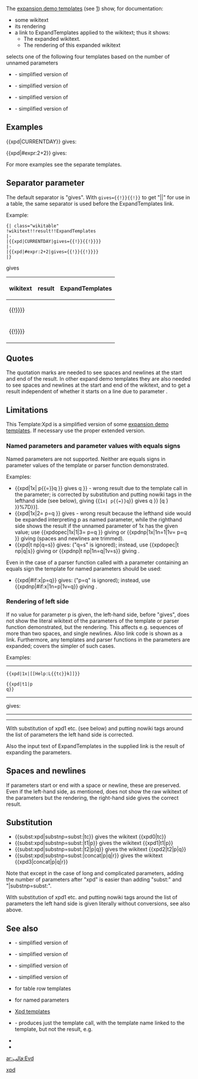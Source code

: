 <includeonly><!-- 在這裡加入模板的保護標識 --></includeonly><noinclude>{{template doc page viewed directly}}</noinclude>
<!-- 在本行下編輯模板說明 -->
<!--
     PLEASE ADD CATEGORIES AND INTERWIKIS AT THE BOTTOM OF THIS PAGE
-->
The [[m:help:expansion demo templates|expansion demo templates]] (see [http://en.wikipedia.org/w/index.php?title=Special%3APrefixIndex&prefix=xpd&namespace=10]) show, for documentation:
*some wikitext
*its rendering
*a link to ExpandTemplates applied to the wikitext; thus it shows:
**The expanded wikitext.
**The rendering of this expanded wikitext

{{tiw|xpd}} selects one of the following four templates based on the number of unnamed parameters
*{{tiw|xpd0}} - simplified version of {{tim|xpdoc}}
*{{tiw|xpd1}} - simplified version of {{tim|xpdopec}}
*{{tiw|xpd2}} - simplified version of {{tim|xpdopepec}}
*{{tiw|xpd3}} - simplified version of {{tim|xpdopepepec}}

==Examples==
<nowiki>{{xpd|CURRENTDAY}}</nowiki> gives:

{{xpd|CURRENTDAY}}

<nowiki>{{xpd|#expr:2+2}}</nowiki> gives:

{{xpd|#expr:2+2}}

For more examples see the separate templates.

==Separator parameter==

The default separator is "gives". With <tt>gives=<nowiki>{{!}}{{!}}</nowiki></tt> to get "||" for use in a table, the same separator is used before the ExpandTemplates link.

Example:

<pre>
{| class="wikitable"
!wikitext!!result!!ExpandTemplates
|-
|{{xpd|CURRENTDAY|gives={{!}}{{!}}}}
|-
|{{xpd|#expr:2+2|gives={{!}}{{!}}}}
|}
</pre>

gives

{| class="wikitable"
!wikitext!!result!!ExpandTemplates
|-
|{{xpd|CURRENTDAY|gives={{!}}{{!}}}}
|-
|{{xpd|#expr:2+2|gives={{!}}{{!}}}}
|}

==Quotes==
The quotation marks are needed to see spaces and newlines at the start and end of the result. In other expand demo templates they are also needed to see spaces and newlines at the start and end of the wikitext, and to get a result independent of whether it starts on a line due to parameter {{{gives}}}.

==Limitations==
This Template:Xpd is a simplified version of some [[m:help:expansion demo templates|expansion demo templates]]. If necessary use the proper extended version.

===Named parameters and parameter values with equals signs===
Named parameters are not supported. Neither are equals signs in parameter values of the template or parser function demonstrated. 

Examples:
*<nowiki>{{xpd|1x| p{{=}}q }}</nowiki> gives {{xpd|1x| p{{=}}q }} - wrong result due to the template call in the parameter; is corrected by substitution and putting nowiki tags in the lefthand side (see below), giving {&#123;<code>1x<b>&#124;</b><nowiki> p{{=}}q</nowiki> </code>&#125;} gives {{1x| p{{=}}q }} [{{fullurl:special:ExpandTemplates|input=%7B%7B{{urlencode:1x{{!}} p{{=}}q } }}%7D}}].
*<nowiki>{{xpd|1x|2= p=q }}</nowiki> gives {{xpd|1x|2= p=q }} - wrong result because the lefthand side would be expanded interpreting p as named parameter, while the righthand side shows the result if the unnamed parameter of 1x has the given value; use <nowiki>{{xpdopec|1x|1|3= p=q }}</nowiki> giving {{xpdopec|1x|1|3= p=q }} or <nowiki>{{xpdnp|1x|1n=1|1v= p=q }}</nowiki> giving {{xpdnp|1x|1n=1|1v= p=q }} (spaces and newlines are trimmed).
*<nowiki>{{xpd|t np|q=s}}</nowiki> gives: {{xpd|t np|q=s}} ("q=s" is ignored); instead, use <nowiki>{{xpdopec|t np|q|s}}</nowiki> giving {{xpdopec|t np|q|s}} or <nowiki>{{xpdnp|t np|1n=q|1v=s}}</nowiki> giving {{xpdnp|t np|1n=q|1v=s}}.

Even in the case of a parser function called with a parameter containing an equals sign the template for named parameters should be used:
*<nowiki>{{xpd|#if:x|p=q}}</nowiki> gives: {{xpd|#if:x|p=q}} ("p=q" is ignored); instead, use  <nowiki>{{xpdnp|#if:x|1n=p|1v=q}}</nowiki> giving {{xpdnp|#if:x|1n=p|1v=q}}.

===Rendering of left side===
If no value for parameter p is given, the left-hand side, before "gives", does not show the literal wikitext of the parameters of the template or parser function demonstrated, but the rendering. This affects e.g. sequences of more than two spaces, and single newlines. Also link code is shown as a link. Furthermore, any templates and parser functions in the parameters are expanded; {{tim|xpdn}} covers the simpler of such cases.

Examples:
----
<pre>
{{xpd|1x|[[Help:L{{tc}}k]]}}

{{xpd|t1|p
q}}
</pre>
----

gives:

----
{{xpd|1x|[[Help:L{{tc}}k]]}}

{{xpd|t1|p
q}}
----

With substitution of xpd1 etc. (see below) and putting nowiki tags around the list of parameters the left hand side is corrected.

Also the input text of ExpandTemplates in the supplied link is the result of expanding the parameters.

==Spaces and newlines==
If parameters start or end with a space or newline, these are preserved. Even if the left-hand side, as mentioned, does not show the raw wikitext of the parameters but the rendering, the right-hand side gives the correct result.

==Substitution==
*<nowiki>{{subst:xpd|substnp=subst:|tc}}</nowiki> gives the wikitext <nowiki>{{xpd0|tc}}</nowiki>
*<nowiki>{{subst:xpd|substnp=subst:|t1|p}}</nowiki> gives the wikitext <nowiki>{{xpd1|t1|p}}</nowiki>
*<nowiki>{{subst:xpd|substnp=subst:|t2|p|q}}</nowiki> gives the wikitext <nowiki>{{xpd2|t2|p|q}}</nowiki>
*<nowiki>{{subst:xpd|substnp=subst:|concat|p|q|r}}</nowiki> gives the wikitext <nowiki>{{xpd3|concat|p|q|r}}</nowiki>

Note that except in the case of long and complicated parameters, adding the number of parameters after "xpd" is easier than adding "subst:" and "|substnp=subst:".

With substitution of xpd1 etc. and putting nowiki tags around the list of parameters the left hand side is given literally without conversions, see also above.



==See also==
*{{tiw|xpd0}} - simplified version of {{tim|xpdoc}}
*{{tiw|xpd1}} - simplified version of {{tim|xpdopec}}
*{{tiw|xpd2}} - simplified version of {{tim|xpdopepec}}
*{{tiw|xpd3}} - simplified version of {{tim|xpdopepepec}}
*{{tim|xpdt1}} for table row templates
*{{tim|xpdnp}} for named parameters
*[http://meta.wikimedia.org/w/index.php?title=Special%3APrefixIndex&from=Xpd&namespace=10 Xpd templates]

*{{tim|tlx}} - produces just the template call, with the template name linked to the template, but not the result, e.g. {{xpd|tlx|t2|b|c}}

*{{tim|xpd}}
*{{tiw|no|Xpd}}

<includeonly><!-- CATEGORIES AND INTERWIKIS HERE, THANKS -->
[[Category:Expand demo templates|xpd]]
[[ar:قالب:Evd]]
</includeonly>